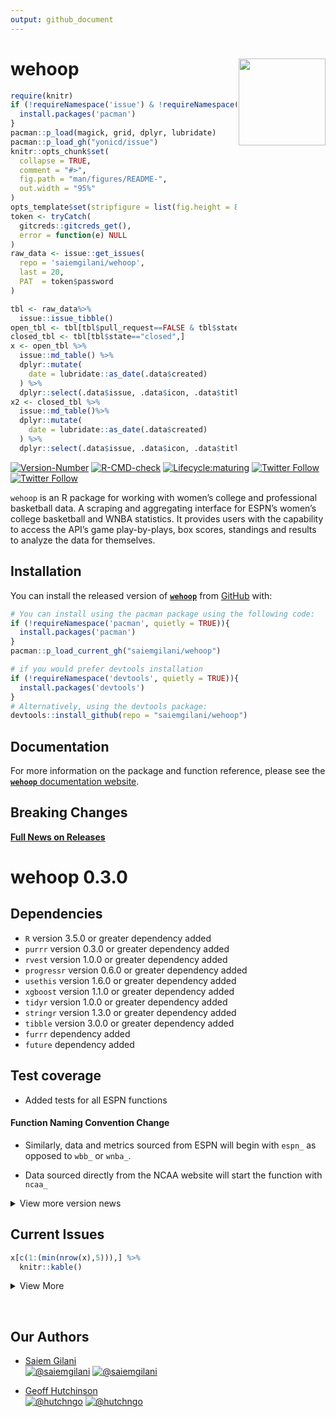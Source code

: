 ```yaml
---
output: github_document
---
```


# wehoop <a href='http://saiemgilani.github.io/wehoop'><img src="man/figures/logo.png" align="right" height="139"/></a>
```r
require(knitr)
if (!requireNamespace('issue') & !requireNamespace('pacman')){
  install.packages('pacman')
}
pacman::p_load(magick, grid, dplyr, lubridate)
pacman::p_load_gh("yonicd/issue")
knitr::opts_chunk$set(
  collapse = TRUE,
  comment = "#>",
  fig.path = "man/figures/README-",
  out.width = "95%"
)
opts_template$set(stripfigure = list(fig.height = 8, out.width = "95%"))
token <- tryCatch(
  gitcreds::gitcreds_get(),
  error = function(e) NULL
)
raw_data <- issue::get_issues(
  repo = 'saiemgilani/wehoop',
  last = 20,
  PAT  = token$password
)

tbl <- raw_data%>%
  issue::issue_tibble()
open_tbl <- tbl[tbl$pull_request==FALSE & tbl$state=="open",]
closed_tbl <- tbl[tbl$state=="closed",]
x <- open_tbl %>%
  issue::md_table() %>% 
  dplyr::mutate(
    date = lubridate::as_date(.data$created)
  ) %>% 
  dplyr::select(.data$issue, .data$icon, .data$title, .data$labels, .data$opened_by, .data$date, .data$closed)
x2 <- closed_tbl %>% 
  issue::md_table()%>% 
  dplyr::mutate(
    date = lubridate::as_date(.data$created)
  ) %>% 
  dplyr::select(.data$issue, .data$icon, .data$title, .data$labels, .data$opened_by, .data$date, .data$closed)
```

<!-- badges: start -->
[![Version-Number](https://img.shields.io/github/r-package/v/saiemgilani/wehoop?label=wehoop&logo=R&style=for-the-badge)](https://github.com/saiemgilani/wehoop) [![R-CMD-check](https://img.shields.io/github/workflow/status/saiemgilani/wehoop/R-CMD-check?label=R-CMD-Check&logo=R&logoColor=blue&style=for-the-badge)](https://github.com/saiemgilani/wehoop/actions/workflows/R-CMD-check.yaml) [![Lifecycle:maturing](https://img.shields.io/badge/lifecycle-maturing-blue.svg?style=for-the-badge&logo=github)](https://github.com/saiemgilani/wehoop)
[![Twitter Follow](https://img.shields.io/twitter/follow/saiemgilani?color=blue&label=%40saiemgilani&logo=twitter&style=for-the-badge)](https://twitter.com/saiemgilani)
[![Twitter Follow](https://img.shields.io/twitter/follow/hutchngo?color=blue&label=%40hutchngo&logo=twitter&style=for-the-badge)](https://twitter.com/hutchngo)

<!-- badges: end -->

`wehoop` is an R package for working with women's college and professional basketball data. A scraping and aggregating interface for ESPN's women's college basketball and WNBA statistics. It provides users with the capability to access the API's game play-by-plays, box scores, standings and results to analyze the data for themselves.

## Installation

You can install the released version of [**`wehoop`**](https://github.com/saiemgilani/wehoop/) from [GitHub](https://github.com/saiemgilani/wehoop) with:

``` r
# You can install using the pacman package using the following code:
if (!requireNamespace('pacman', quietly = TRUE)){
  install.packages('pacman')
}
pacman::p_load_current_gh("saiemgilani/wehoop")
```

``` r
# if you would prefer devtools installation
if (!requireNamespace('devtools', quietly = TRUE)){
  install.packages('devtools')
}
# Alternatively, using the devtools package:
devtools::install_github(repo = "saiemgilani/wehoop")
```

## Documentation

For more information on the package and function reference, please see the  [**`wehoop`** documentation website](https://saiemgilani.github.io/wehoop/).

## **Breaking Changes**

[**Full News on Releases**](https://saiemgilani.github.io/wehoop/news/index.html)

# **wehoop 0.3.0**

##  **Dependencies**
- ```R``` version 3.5.0 or greater dependency added
- ```purrr``` version 0.3.0 or greater dependency added
- ```rvest``` version 1.0.0 or greater dependency added
- ```progressr``` version 0.6.0 or greater dependency added
- ```usethis``` version 1.6.0 or greater dependency added
- ```xgboost``` version 1.1.0 or greater dependency added
- ```tidyr``` version 1.0.0 or greater dependency added
- ```stringr``` version 1.3.0 or greater dependency added
- ```tibble``` version 3.0.0 or greater dependency added
- ```furrr``` dependency added
- ```future``` dependency added

## **Test coverage**

* Added tests for all ESPN functions

#### **Function Naming Convention Change**

* Similarly, data and metrics sourced from ESPN will begin with `espn_` as opposed to `wbb_` or `wnba_`. 

* Data sourced directly from the NCAA website will start the function with `ncaa_`

<details><summary>View more version news</summary>

#### **v0.2.0**: Support for ESPN's WNBA game data

See the following six functions:

- [```wehoop::wnba_espn_game_all()```](https://saiemgilani.github.io/wehoop/reference/wnba_espn_game_all.html)
- [```wehoop::wnba_espn_pbp()```](https://saiemgilani.github.io/wehoop/reference/wnba_espn_pbp.html)
- [```wehoop::wnba_espn_team_box()```](https://saiemgilani.github.io/wehoop/reference/wnba_espn_team_box.html)
- [```wehoop::wnba_espn_player_box()```](https://saiemgilani.github.io/wehoop/reference/wnba_espn_player_box.html)
- [```wehoop::wnba_espn_teams()```](https://saiemgilani.github.io/wehoop/reference/wnba_espn_teams.html) 
- [```wehoop::wnba_espn_scoreboard()```](https://saiemgilani.github.io/wehoop/reference/wnba_espn_scoreboard.html) 

#### **v0.1.0**: Support for ESPN's women's college basketball game data and NCAA NET Rankings

See the following eight functions:

- [```wehoop::wbb_espn_game_all()```](https://saiemgilani.github.io/wehoop/reference/wbb_espn_game_all.html)
- [```wehoop::wbb_espn_pbp()```](https://saiemgilani.github.io/wehoop/reference/wbb_espn_pbp.html)
- [```wehoop::wbb_espn_team_box()```](https://saiemgilani.github.io/wehoop/reference/wbb_espn_team_box.html)

- [```wehoop::wbb_espn_player_box()```](https://saiemgilani.github.io/wehoop/reference/wbb_espn_player_box.html)

- [```wehoop::wbb_espn_teams()```](https://saiemgilani.github.io/wehoop/reference/wbb_espn_teams.html) 

<!-- - [```wehoop::wbb_espn_conferences()```](https://saiemgilani.github.io/wehoop/reference/wbb_espn_conferences.html)  -->

- [```wehoop::wbb_espn_scoreboard()```](https://saiemgilani.github.io/wehoop/reference/wbb_espn_scoreboard.html) 
- [```wehoop::wbb_ncaa_NET_rankings()```](https://saiemgilani.github.io/wehoop/reference/wbb_ncaa_NET_rankings.html) 
- [```wehoop::wbb_rankings()```](https://saiemgilani.github.io/wehoop/reference/wbb_rankings.html) 

</details>


## Current Issues

```r
x[c(1:(min(nrow(x),5))),] %>%
  knitr::kable()
```

<details><summary>View More</summary>

```r
x2[c(1:(min(nrow(x),5))),] %>%
  knitr::kable()
```

</details>
<br>


## **Our Authors**

-   [Saiem Gilani](https://twitter.com/saiemgilani)       
<a href="https://twitter.com/saiemgilani" target="blank"><img src="https://img.shields.io/twitter/follow/saiemgilani?color=blue&label=%40saiemgilani&logo=twitter&style=for-the-badge" alt="@saiemgilani" /></a>
<a href="https://github.com/saiemgilani" target="blank"><img src="https://img.shields.io/github/followers/saiemgilani?color=eee&logo=Github&style=for-the-badge" alt="@saiemgilani" /></a>

-   [Geoff Hutchinson](https://twitter.com/hutchngo)       
<a href="https://twitter.com/hutchngo" target="blank"><img src="https://img.shields.io/twitter/follow/hutchngo?color=blue&label=%40hutchngo&logo=twitter&style=for-the-badge" alt="@hutchngo" /></a>
<a href="https://github.com/hutchngo" target="blank"><img src="https://img.shields.io/github/followers/hutchngo?color=eee&logo=Github&style=for-the-badge" alt="@hutchngo" /></a>


